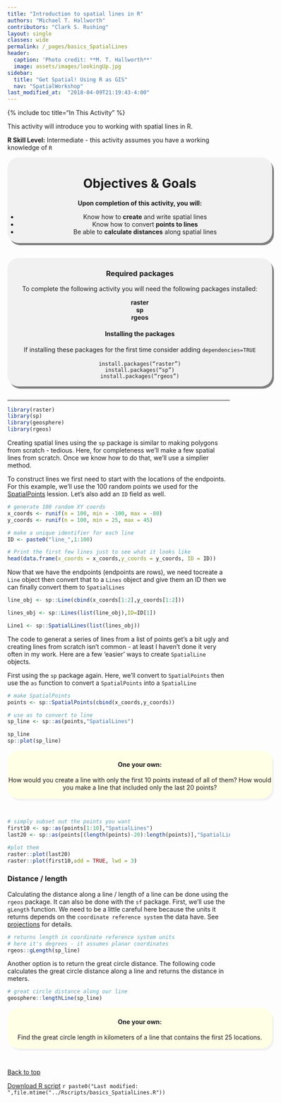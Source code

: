 ```yaml
---
title: "Introduction to spatial lines in R"
authors: "Michael T. Hallworth"
contributors: "Clark S. Rushing"
layout: single
classes: wide
permalink: /_pages/basics_SpatialLines
header:
  caption: 'Photo credit: **M. T. Hallworth**'
  image: assets/images/lookingUp.jpg
sidebar:
  title: "Get Spatial! Using R as GIS"
  nav: "SpatialWorkshop"
last_modified_at:  "2018-04-09T21:19:43-4:00"
---
```

<a name="TOP"></a>
{% include toc title="In This Activity" %}


This activity will introduce you to working with spatial lines in R.

**R Skill Level:** Intermediate - this activity assumes you have a working knowledge of `R`     

<div style="background-color:rgba(0, 0, 0, 0.0470588); border-radius: 25px; text-align:center; vertical-align: middle; padding:3px 0; width: 600px; margin: auto; box-shadow: 4px 5px gray;">

<h1>Objectives & Goals</h1>      
<b>Upon completion of this activity, you will:</b>
<ul>
<li>Know how to <strong>create</strong> and write spatial lines</li>
<li>Know how to convert <strong>points to lines</strong></li>
<li>Be able to <strong>calculate distances</strong> along spatial lines</li>             
</ul>
</div>

<br>
<br>
<a name="install.packages"></a>
<div style="background-color:rgba(0, 1, 1, 0.0470588); border-radius: 25px; text-align:center; vertical-align: middle; padding:2px 0; width: 600px; margin: auto; box-shadow: 4px 5px gray;">
<h3> Required packages</h3> 
To complete the following activity you will need the following packages installed:

<strong>raster</strong>               
<strong>sp</strong>     
<strong>rgeos</strong>        
  
<h4>Installing the packages</h4>     
If installing these packages for the first time consider adding <code>dependencies=TRUE</code><br>   
<code>install.packages("raster")</code>        
<code>install.packages("sp")</code>        
<code>install.packages("rgeos")</code>

</div>
        
<br>
<hr>
```r
library(raster)
library(sp)
library(geosphere)
library(rgeos)
```

Creating spatial lines using the <code>sp</code> package is similar to making polygons from scratch - tedious. Here, for completeness we'll make a few spatial lines from scratch. Once we know how to do that, we'll use a simplier method. 

To construct lines we first need to start with the locations of the endpoints. For this example, we'll use the 100 random points we used for the <a href="{{ site.baseurl }}/_pages/basics_SpatialPoints" target="_blank">SpatialPoints</a> lession. Let's also add an <code>ID</code> field as well. 

```r
# generate 100 random XY coords 
x_coords <- runif(n = 100, min = -100, max = -80)
y_coords <- runif(n = 100, min = 25, max = 45)

# make a unique identifier for each line
ID <- paste0("line_",1:100)
```

```r
# Print the first few lines just to see what it looks like
head(data.frame(x_coords = x_coords,y_coords = y_coords, ID = ID))
```

Now that we have the endpoints (endpoints are rows), we need tocreate a <code>Line</code> object then convert that to a <code>Lines</code> object and give them an ID then we can finally convert them to <code>SpatialLines</code>

```r
line_obj <- sp::Line(cbind(x_coords[1:2],y_coords[1:2]))

lines_obj <- sp::Lines(list(line_obj),ID=ID[1])

Line1 <- sp::SpatialLines(list(lines_obj))
```

The code to generat a series of lines from a list of points get's a bit ugly and creating lines from scratch isn't common - at least I haven't done it very often in my work. Here are a few 'easier' ways to create <code>SpatialLine</code> objects.

First using the <code>sp</code> package again. Here, we'll convert to <code>SpatialPoints</code> then use the <code>as</code> function to convert a <code>SpatialPoints</code> into a <code>SpatialLine</code>
```r
# make SpatialPoints
points <- sp::SpatialPoints(cbind(x_coords,y_coords))

# use as to convert to line
sp_line <- sp::as(points,"SpatialLines")
```

```r
sp_line
sp::plot(sp_line)
```

<div style="background-color: #ffffe6; border-radius: 25px; text-align:center; vertical-align: middle; padding: 3px 0; margin: auto; width:600px; box-shadow: 4px 5px #f2f2f2;"> 
<h4><strong>One your own:</strong></h4>
How would you create a line with only the first 10 points instead of all of them? How would you make a line that included only the last 20 points?
</div>
<br>
```r
# simply subset out the points you want
first10 <- sp::as(points[1:10],"SpatialLines")
last20 <- sp::as(points[(length(points)-20):length(points)],"SpatialLines")

#plot them
raster::plot(last20)
raster::plot(first10,add = TRUE, lwd = 3)
```

### Distance / length

Calculating the distance along a line / length of a line can be done using the <code>rgeos</code> package. It can also be done with the <code>sf</code> package. First, we'll use the <code>gLength</code> function. We need to be a little careful here because the units it returns depends on the <code>coordinate reference system</code> the data have. See <a href="{{ site.baseurl }}/_pages/projections" target="_blank">projections</a> for details. 

```r
# returns length in coordinate reference system units
# here it's degrees - it assumes planar coordinates
rgeos::gLength(sp_line)
```

Another option is to return the great circle distance. The following code calculates the great circle distance along a line and returns the distance in meters. 
```r
# great circle distance along our line
geosphere::lengthLine(sp_line)
```

<div style="background-color: #ffffe6; border-radius: 25px; text-align:center; vertical-align: middle; padding: 3px 0; margin: auto; width:600px; box-shadow: 4px 5px #f2f2f2;"> 
<h4><strong>One your own:</strong></h4>
Find the great circle length in kilometers of a line that contains the first 25 locations.
</div>
<br>

<a href="#TOP">Back to top</a>

<a href="https://raw.githubusercontent.com/mhallwor/mhallwor.github.io/develop/Rscripts/basics_SpatialLines.R" target="_blank" class="btn btn--info">Download R script</a> `r paste0("Last modified: ",file.mtime("../Rscripts/basics_SpatialLines.R"))`
